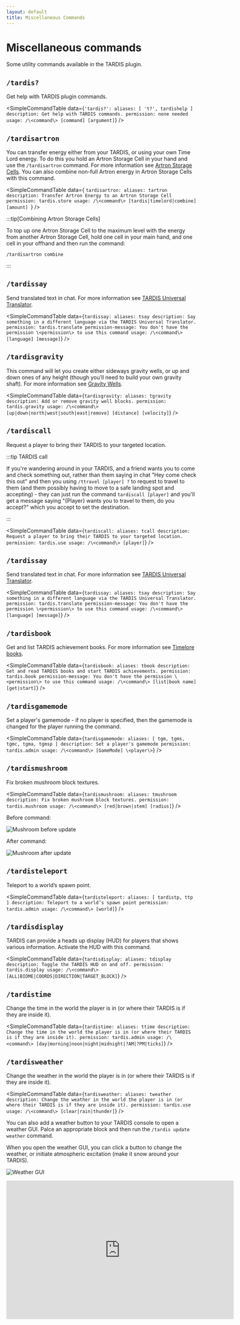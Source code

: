 ```yaml
---
layout: default
title: Miscellaneous Commands
---
```



# Miscellaneous commands

Some utility commands available in the TARDIS plugin.

## `/tardis?`

Get help with TARDIS plugin commands.

<SimpleCommandTable data={`
'tardis?':
    aliases: [ 't?', tardishelp ]
    description: Get help with TARDIS commands.
    permission: none needed
    usage: /\<command\> [command] [argument]
`} />

## `/tardisartron`

You can transfer energy either from your TARDIS, or using your own Time Lord energy. To do this you hold an Artron Storage Cell in your hand and use the `/tardisartron` command. For more information see [Artron Storage Cells](/artron-cells). You can also combine non-full Artron energy in Artron Storage Cells with this command.

<SimpleCommandTable data={
`tardisartron:
    aliases: tartron
    description: Transfer Artron Energy to an Artron Storage Cell
    permission: tardis.store
    usage: /\<command\> [tardis|timelord|combine] [amount]
`} />

:::tip[Combining Artron Storage Cells]

To top up one Artron Storage Cell to the maximum level with the energy from another Artron Storage Cell, hold one cell in your main hand, and one cell in your offhand and then run the command:

```
/tardisartron combine
```

:::

## `/tardissay`

Send translated text in chat. For more information see [TARDIS Universal Translator](/translator).

<SimpleCommandTable data={`
tardissay:
    aliases: tsay
    description: Say something in a different language via the TARDIS Universal Translator.
    permission: tardis.translate
    permission-message: You don't have the permission \<permission\> to use this command
    usage: /\<command\> [language] [message]
`} />

## `/tardisgravity`

This command will let you create either sideways gravity wells, or up and down ones of any height (though you’ll need to build your own gravity shaft). For more information see [Gravity Wells](/rooms/gravity-wells).

<SimpleCommandTable data={`
tardisgravity:
    aliases: tgravity
    description: Add or remove gravity well blocks.
    permission: tardis.gravity
    usage: /\<command\> [up|down|north|west|south|east|remove] [distance] [velocity]
`} />

## `/tardiscall`

Request a player to bring their TARDIS to your targeted location.

:::tip TARDIS call

If you're wandering around in your TARDIS, and a friend wants you to come and check something out, rather than them saying in chat "Hey come check this out" and then you using `/ttravel [player] ?` to request to travel to them (and them possibly having to move to a safe landing spot and accepting) - they can just run the command `tardiscall [player]` and you'll get a message saying "\{Player\} wants you to travel to them, do you accept?" which you accept to set the destination.

:::

<SimpleCommandTable data={`
tardiscall:
    aliases: tcall
    description: Request a player to bring their TARDIS to your targeted location.
    permission: tardis.use
    usage: /\<command\> [player]
`} />

## `/tardissay`

Send translated text in chat. For more information see [TARDIS Universal Translator](/translator).

<SimpleCommandTable data={`
tardissay:
    aliases: tsay
    description: Say something in a different language via the TARDIS Universal Translator.
    permission: tardis.translate
    permission-message: You don't have the permission \<permission\> to use this command
    usage: /\<command\> [language] [message]
`} />

## `/tardisbook`

Get and list TARDIS achievement books. For more information see [Timelore books](/books).

<SimpleCommandTable data={`
tardisbook:
    aliases: tbook
    description: Get and read TARDIS books and start TARDIS achievements.
    permission: tardis.book
    permission-message: You don't have the permission \<permission\> to use this command
    usage: /\<command\> [list|book name] [get|start]
`} />

## `/tardisgamemode`

Set a player's gamemode - if no player is specified, then the gamemode is changed for the player running the command.

<SimpleCommandTable data={`
tardisgamemode:
    aliases: [ tgm, tgms, tgmc, tgma, tgmsp ]
    description: Set a player's gamemode
    permission: tardis.admin
    usage: /\<command\> [GameMode] \<player\>
`} />

## `/tardismushroom`

Fix broken mushroom block textures.

<SimpleCommandTable data={`
tardismushroom:
    aliases: tmushroom
    description: Fix broken mushroom block textures.
    permission: tardis.mushroom
    usage: /\<command\> [red|brown|stem] [radius]
`} />

Before command:

![Mushroom before update](/images/docs/mushroom_before.jpg)

After command:

![Mushroom after update](/images/docs/mushroom_after.jpg)

## `/tardisteleport`

Teleport to a world’s spawn point.

<SimpleCommandTable data={`
tardisteleport:
    aliases: [ tardistp, ttp ]
    description: Teleport to a world’s spawn point
    permission: tardis.admin
    usage: /\<command\> [world]
`} />

## `/tardisdisplay`

TARDIS can provide a heads up display (HUD) for players that shows various information. Activate the HUD with this command.

<SimpleCommandTable data={`
tardisdisplay:
    aliases: tdisplay
    description: Toggle the TARDIS HUD on and off.
    permission: tardis.display
    usage: /\<command\> [ALL|BIOME|COORDS|DIRECTION|TARGET_BLOCK]
`} />

## `/tardistime`

Change the time in the world the player is in (or where their TARDIS is if they are inside it).

<SimpleCommandTable data={`
tardistime:
    aliases: ttime
    description: Change the time in the world the player is in (or where their TARDIS is if they are inside it).
    permission: tardis.admin
    usage: /\<command\> [day|morning|noon|night|midnight|?AM|?PM|ticks]
`} />

## `/tardisweather`

Change the weather in the world the player is in (or where their TARDIS is if they are inside it).

<SimpleCommandTable data={`
tardisweather:
    aliases: tweather
    description: Change the weather in the world the player is in (or where their TARDIS is if they are inside it).
    permission: tardis.use
    usage: /\<command\> [clear|rain|thunder]
`} />

You can also add a weather button to your TARDIS console to open a weather GUI. Palce an appropriate block and then run
the `/tardis update weather` command.

When you open the weather GUI, you can click a button to change the weather, or initiate atmospheric excitation (make it
snow around your TARDIS).

![Weather GUI](/images/docs/weather_gui.jpg)

<iframe src="https://player.vimeo.com/video/222985511" width="600" height="365" frameborder="0" webkitallowfullscreen mozallowfullscreen allowfullscreen></iframe>
